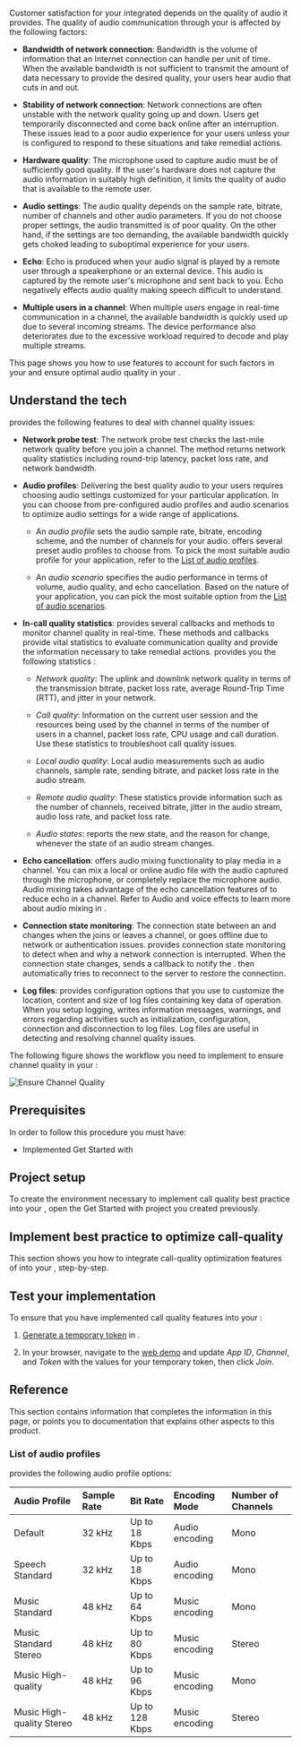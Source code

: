 
Customer satisfaction for your <Vpd k="NAME"/> integrated <Vpl k="CLIENT" /> depends on the quality of audio it provides. The quality of audio communication through your <Vpl k="CLIENT" /> is affected by the following factors:

* **Bandwidth of network connection**: Bandwidth is the volume of information that an Internet connection can handle per unit of time. When the available bandwidth is not sufficient to transmit the amount of data necessary to provide the desired quality, your users hear audio that cuts in and out.

* **Stability of network connection**: Network connections are often unstable with the network quality going up and down. Users get temporarily disconnected and come back online after an interruption. These issues lead to a poor audio experience for your users unless your <Vpl k="CLIENT" /> is configured to respond to these situations and take remedial actions.

* **Hardware quality**: The microphone used to capture audio must be of sufficiently good quality. If the user's hardware does not capture the audio information in suitably high definition, it limits the quality of audio that is available to the remote user.

* **Audio settings**: The audio quality depends on the sample rate, bitrate, number of channels and other audio parameters. If you do not choose proper settings, the audio transmitted is of poor quality. On the other hand, if the settings are too demanding, the available bandwidth quickly gets choked leading to suboptimal experience for your users.

* **Echo**: Echo is produced when your audio signal is played by a remote user through a speakerphone or an external device. This audio is captured by the remote user's microphone and sent back to you. Echo negatively effects audio quality making speech difficult to understand. 

* **Multiple users in a channel**: When multiple users engage in real-time communication in a channel, the available bandwidth is quickly used up due to several incoming streams. The device performance also deteriorates due to the excessive workload required to decode and play multiple streams.

This page shows you how to use <Vg k="VOICE_SDK" /> features to account for such factors in your <Vpl k="CLIENT" /> and ensure optimal audio quality in your <Vpd k="NAME"/> <Vpl k="CLIENT" />.

## Understand the tech

<Vg k="VOICE_SDK" /> provides the following features to deal with channel quality issues:

* **Network probe test**: The network probe test checks the last-mile network quality before you join a channel. The method returns network quality statistics including round-trip latency, packet loss rate, and network bandwidth.

* **Audio profiles**: Delivering the best quality audio to your users requires choosing audio settings customized for your particular application. In <Vg k="VOICE_SDK" /> you can choose from pre-configured audio profiles and audio scenarios to optimize audio settings for a wide range of applications.

    * An _audio profile_ sets the audio sample rate, bitrate, encoding scheme, and the number of channels for your audio. <Vg k="VOICE_SDK" /> offers several preset audio profiles to choose from. To pick the most suitable audio profile for your application, refer to the [List of audio profiles](#list-of-audio-profiles).


    <PlatformWrapper notAllowed="web">

    * An _audio scenario_ specifies the audio performance in terms of volume, audio quality, and echo cancellation. Based on the nature of your application, you can pick the most suitable option from the [List of audio scenarios](#list-of-audio-scenarios). 

    </PlatformWrapper>

* **In-call quality statistics**: <Vg k="VOICE_SDK" /> provides several callbacks and methods to monitor channel quality in real-time. These methods and callbacks provide vital statistics to evaluate communication quality and provide the information necessary to take remedial actions. <Vg k="VOICE_SDK" /> provides you the following statistics :

    * _Network quality_: The uplink and downlink network quality in terms of the transmission bitrate, packet loss rate, average Round-Trip Time (RTT), and jitter in your network.

    * _Call quality_: Information on the current user session and the resources being used by the channel in terms of the number of users in a channel, packet loss rate, CPU usage and call duration. Use these statistics to troubleshoot call quality issues. 

    * _Local audio quality_: Local audio measurements such as audio channels, sample rate, sending bitrate, and packet loss rate in the audio stream. 

    * _Remote audio quality_: These statistics provide information such as the number of channels, received bitrate, jitter in the audio stream, audio loss rate, and packet loss rate.

    * _Audio states_: <Vg k="AGORA_BACKEND"/> reports the new state, and the reason for change, whenever the state of an audio stream changes.

* **Echo cancellation**: <Vg k="VOICE_SDK" /> offers audio mixing functionality to play media in a channel. You can mix a local or online audio file with the audio captured through the microphone, or completely replace the microphone audio. Audio mixing takes advantage of the echo cancellation features of <Vg k="VOICE_SDK" /> to reduce echo in a channel. Refer to <Link to="./audio-and-voice-effects?platform={{platform.PATH}}">Audio and voice effects</Link> to learn more about audio mixing in <Vg k="VOICE_SDK" />.

* **Connection state monitoring**: The connection state between an <Vpl k="CLIENT"/> and <Vg k="AGORA_BACKEND"/> changes when the <Vpl k="CLIENT"/> joins or leaves a channel, or goes offline due to network or authentication issues. <Vg k="VOICE_SDK" /> provides connection state monitoring to detect when and why a network connection is interrupted. When the connection state changes, <Vg k="AGORA_BACKEND"/> sends a callback to notify the <Vpl k="CLIENT"/>. <Vg k="VOICE_SDK" /> then automatically tries to reconnect to the server to restore the connection.

- **Log files**: <Vg k="VOICE_SDK" /> provides configuration options that you use to customize the location, content and size of log files containing key data of <Vg k="VOICE_SDK" /> operation. When you setup logging, <Vg k="VOICE_SDK" /> writes information messages, warnings, and errors regarding activities such as initialization, configuration, connection and disconnection to log files. Log files are useful in detecting and resolving channel quality issues.

The following figure shows the workflow you need to implement to ensure channel quality in your <Vpl k="CLIENT"/>:

![Ensure Channel Quality](/images/voice-sdk/ensure-voice-quality.svg) 

## Prerequisites

In order to follow this procedure you must have:

* Implemented <Link to="../get-started/get-started-sdk?platform={{platform.PATH}}">Get Started with <Vpd k="NAME"/></Link>

<Prerequites />

## Project setup

To create the environment necessary to implement call quality best practice into your <Vpl k="CLIENT" />, open the <Link to="../get-started/get-started-sdk?platform={{platform.PATH}}">Get Started with <Vpd k="NAME"/></Link> project you created previously.

<ProjectSetup />

## Implement best practice to optimize call-quality

This section shows you how to integrate call-quality optimization features of <Vg k="VOICE_SDK" /> into your <Vpl k="CLIENT" />, step-by-step.

<ProjectImplement />

## Test your implementation

To ensure that you have implemented call quality features into your <Vpl k="CLIENT" />:

1. [Generate a temporary token](../reference/manage-agora-account#generate-a-temporary-token) in <Vg k="CONSOLE" /> .

2. In your browser, navigate to the [<Vg k="COMPANY" /> web demo](https://webdemo.agora.io/agora-web-showcase/examples/Agora-Web-Tutorial-1to1-Web/) and update _App ID_, _Channel_, and _Token_ with the values for your temporary token, then click _Join_.

<ProjectTest />

## Reference

This section contains information that completes the information in this page, or points you to documentation that explains other aspects to this product.

### List of audio profiles

<Vg k="VOICE_SDK" /> provides the following audio profile options:

|Audio Profile |Sample Rate |Bit Rate |Encoding Mode |Number of Channels|
|:---|:---|:---|:---|:---|
|Default |32 kHz|Up to 18 Kbps |Audio encoding |Mono|
|Speech Standard |32 kHz|Up to 18 Kbps |Audio encoding |Mono|
|Music Standard|48 kHz|Up to 64 Kbps |Music encoding |Mono|
|Music Standard Stereo |48 kHz|Up to 80 Kbps |Music encoding |Stereo|
|Music High-quality |48 kHz|Up to 96 Kbps |Music encoding|Mono|
|Music High-quality Stereo |48 kHz|Up to 128 Kbps |Music encoding |Stereo|


<Reference />

